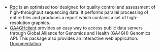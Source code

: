 - [Rqc](http://bioconductor.org/packages/Rqc/) is an optimised tool designed for
quality control and assessment of high-throughput sequencing data. It performs
parallel processing of entire files and produces a report which contains a set
of high-resolution graphics.
- [GA4GHclient](https://github.com/labbcb/GA4GHclient) provides an easy way to
access public data servers through Global Alliance for Genomics and Health
(GA4GH) Genomics API. This package also provides an interactive web application.
<a href="ga4ghclient/index.html" target="_blank">Documentation</a>.
